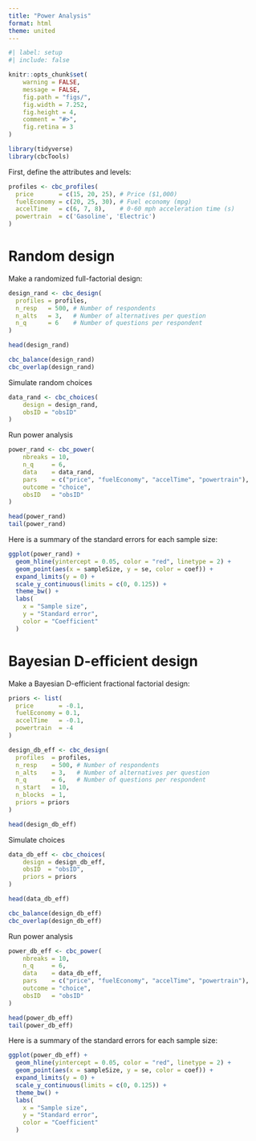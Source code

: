 ```yaml
---
title: "Power Analysis"
format: html
theme: united
---
```


```r
#| label: setup
#| include: false

knitr::opts_chunk$set(
    warning = FALSE,
    message = FALSE,
    fig.path = "figs/",
    fig.width = 7.252,
    fig.height = 4,
    comment = "#>",
    fig.retina = 3
)

library(tidyverse)
library(cbcTools)
```

First, define the attributes and levels:

```r
profiles <- cbc_profiles(
  price       = c(15, 20, 25), # Price ($1,000)
  fuelEconomy = c(20, 25, 30), # Fuel economy (mpg)
  accelTime   = c(6, 7, 8),    # 0-60 mph acceleration time (s)
  powertrain  = c('Gasoline', 'Electric')
)
```

# Random design

Make a randomized full-factorial design:

```r
design_rand <- cbc_design(
  profiles = profiles,
  n_resp   = 500, # Number of respondents
  n_alts   = 3,   # Number of alternatives per question
  n_q      = 6    # Number of questions per respondent
)

head(design_rand)

cbc_balance(design_rand)
cbc_overlap(design_rand)
```

Simulate random choices

```r
data_rand <- cbc_choices(
    design = design_rand,
    obsID = "obsID"
)
```

Run power analysis

```r
power_rand <- cbc_power(
    nbreaks = 10,
    n_q     = 6,
    data    = data_rand,
    pars    = c("price", "fuelEconomy", "accelTime", "powertrain"),
    outcome = "choice",
    obsID   = "obsID"
)

head(power_rand)
tail(power_rand)
```

Here is a summary of the standard errors for each sample size:

```r
ggplot(power_rand) +
  geom_hline(yintercept = 0.05, color = "red", linetype = 2) +
  geom_point(aes(x = sampleSize, y = se, color = coef)) +
  expand_limits(y = 0) +
  scale_y_continuous(limits = c(0, 0.125)) +
  theme_bw() + 
  labs(
    x = "Sample size", 
    y = "Standard error", 
    color = "Coefficient"
  )
```



# Bayesian D-efficient design

Make a Bayesian D-efficient fractional factorial design:

```r
priors <- list(
  price       = -0.1,
  fuelEconomy = 0.1,
  accelTime   = -0.1,
  powertrain  = -4
)

design_db_eff <- cbc_design(
  profiles  = profiles,
  n_resp    = 500, # Number of respondents
  n_alts    = 3,   # Number of alternatives per question
  n_q       = 6,   # Number of questions per respondent
  n_start   = 10, 
  n_blocks  = 1,
  priors = priors
)

head(design_db_eff)
```

Simulate choices

```r
data_db_eff <- cbc_choices(
    design = design_db_eff,
    obsID  = "obsID",
    priors = priors
)

head(data_db_eff)

cbc_balance(design_db_eff)
cbc_overlap(design_db_eff)
```

Run power analysis

```r
power_db_eff <- cbc_power(
    nbreaks = 10,
    n_q     = 6,
    data    = data_db_eff,
    pars    = c("price", "fuelEconomy", "accelTime", "powertrain"),
    outcome = "choice",
    obsID   = "obsID"
)

head(power_db_eff)
tail(power_db_eff)
```

Here is a summary of the standard errors for each sample size:

```r
ggplot(power_db_eff) +
  geom_hline(yintercept = 0.05, color = "red", linetype = 2) +
  geom_point(aes(x = sampleSize, y = se, color = coef)) +
  expand_limits(y = 0) +
  scale_y_continuous(limits = c(0, 0.125)) +
  theme_bw() + 
  labs(
    x = "Sample size", 
    y = "Standard error", 
    color = "Coefficient"
  )
```

